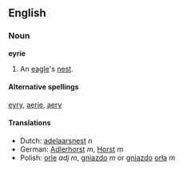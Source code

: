 ==English==
===Noun===
'''eyrie'''

#An [[eagle]]'s [[nest]].

====Alternative spellings====
[[eyry]], [[aerie]], [[aery]]

==== Translations ====
*Dutch: [[adelaarsnest]] ''n''
*German: [[Adlerhorst]] ''m'', [[Horst]] ''m''
*Polish: [[orzeł|orle]] ''adj'' ''m'', [[gniazdo]] ''m'' or [[gniazdo]] [[orzeł|orła]] ''m''